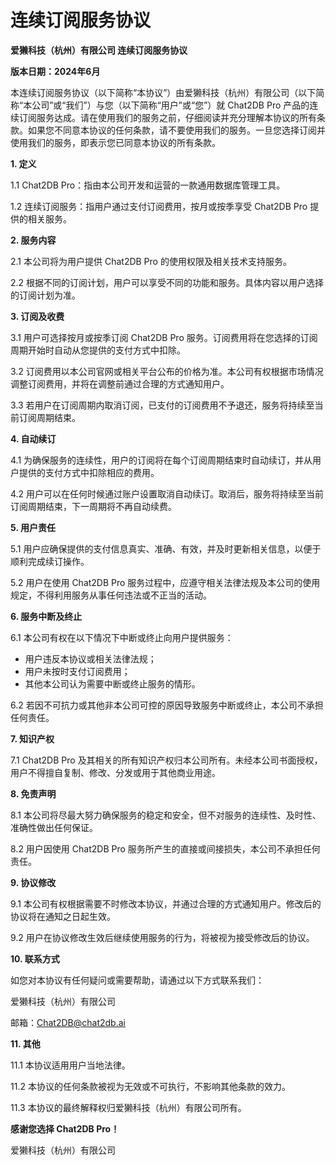 
# 连续订阅服务协议

**爱獭科技（杭州）有限公司 连续订阅服务协议**

**版本日期：2024年6月**

本连续订阅服务协议（以下简称“本协议”）由爱獭科技（杭州）有限公司（以下简称“本公司”或“我们”）与您（以下简称“用户”或“您”）就 Chat2DB Pro 产品的连续订阅服务达成。请在使用我们的服务之前，仔细阅读并充分理解本协议的所有条款。如果您不同意本协议的任何条款，请不要使用我们的服务。一旦您选择订阅并使用我们的服务，即表示您已同意本协议的所有条款。

**1. 定义**

1.1 Chat2DB Pro：指由本公司开发和运营的一款通用数据库管理工具。

1.2 连续订阅服务：指用户通过支付订阅费用，按月或按季享受 Chat2DB Pro 提供的相关服务。

**2. 服务内容**

2.1 本公司将为用户提供 Chat2DB Pro 的使用权限及相关技术支持服务。

2.2 根据不同的订阅计划，用户可以享受不同的功能和服务。具体内容以用户选择的订阅计划为准。

**3. 订阅及收费**

3.1 用户可选择按月或按季订阅 Chat2DB Pro 服务。订阅费用将在您选择的订阅周期开始时自动从您提供的支付方式中扣除。

3.2 订阅费用以本公司官网或相关平台公布的价格为准。本公司有权根据市场情况调整订阅费用，并将在调整前通过合理的方式通知用户。

3.3 若用户在订阅周期内取消订阅，已支付的订阅费用不予退还，服务将持续至当前订阅周期结束。

**4. 自动续订**

4.1 为确保服务的连续性，用户的订阅将在每个订阅周期结束时自动续订，并从用户提供的支付方式中扣除相应的费用。

4.2 用户可以在任何时候通过账户设置取消自动续订。取消后，服务将持续至当前订阅周期结束，下一周期将不再自动续费。

**5. 用户责任**

5.1 用户应确保提供的支付信息真实、准确、有效，并及时更新相关信息，以便于顺利完成续订操作。

5.2 用户在使用 Chat2DB Pro 服务过程中，应遵守相关法律法规及本公司的使用规定，不得利用服务从事任何违法或不正当的活动。

**6. 服务中断及终止**

6.1 本公司有权在以下情况下中断或终止向用户提供服务：
- 用户违反本协议或相关法律法规；
- 用户未按时支付订阅费用；
- 其他本公司认为需要中断或终止服务的情形。

6.2 若因不可抗力或其他非本公司可控的原因导致服务中断或终止，本公司不承担任何责任。

**7. 知识产权**

7.1 Chat2DB Pro 及其相关的所有知识产权归本公司所有。未经本公司书面授权，用户不得擅自复制、修改、分发或用于其他商业用途。

**8. 免责声明**

8.1 本公司将尽最大努力确保服务的稳定和安全，但不对服务的连续性、及时性、准确性做出任何保证。

8.2 用户因使用 Chat2DB Pro 服务所产生的直接或间接损失，本公司不承担任何责任。

**9. 协议修改**

9.1 本公司有权根据需要不时修改本协议，并通过合理的方式通知用户。修改后的协议将在通知之日起生效。

9.2 用户在协议修改生效后继续使用服务的行为，将被视为接受修改后的协议。

**10. 联系方式**

如您对本协议有任何疑问或需要帮助，请通过以下方式联系我们：

爱獭科技（杭州）有限公司

邮箱：Chat2DB@chat2db.ai

**11. 其他**

11.1 本协议适用用户当地法律。

11.2 本协议的任何条款被视为无效或不可执行，不影响其他条款的效力。

11.3 本协议的最终解释权归爱獭科技（杭州）有限公司所有。

**感谢您选择 Chat2DB Pro！**

爱獭科技（杭州）有限公司